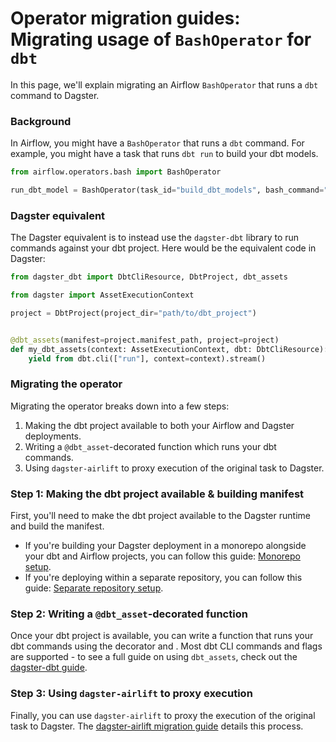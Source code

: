 # Operator migration guides: Migrating usage of `BashOperator` for `dbt`

In this page, we'll explain migrating an Airflow `BashOperator` that runs a `dbt` command to Dagster.

### Background

In Airflow, you might have a `BashOperator` that runs a `dbt` command. For example, you might have a task that runs `dbt run` to build your dbt models.

```python file=/integrations/airlift/operator_migration/bash_operator_dbt.py
from airflow.operators.bash import BashOperator

run_dbt_model = BashOperator(task_id="build_dbt_models", bash_command="dbt run")
```

### Dagster equivalent

The Dagster equivalent is to instead use the `dagster-dbt` library to run commands against your dbt project. Here would be the equivalent code in Dagster:

```python file=/integrations/airlift/operator_migration/using_dbt_assets.py
from dagster_dbt import DbtCliResource, DbtProject, dbt_assets

from dagster import AssetExecutionContext

project = DbtProject(project_dir="path/to/dbt_project")


@dbt_assets(manifest=project.manifest_path, project=project)
def my_dbt_assets(context: AssetExecutionContext, dbt: DbtCliResource):
    yield from dbt.cli(["run"], context=context).stream()
```

### Migrating the operator

Migrating the operator breaks down into a few steps:

1. Making the dbt project available to both your Airflow and Dagster deployments.
2. Writing a `@dbt_asset`-decorated function which runs your dbt commands.
3. Using `dagster-airlift` to proxy execution of the original task to Dagster.

### Step 1: Making the dbt project available & building manifest

First, you'll need to make the dbt project available to the Dagster runtime and build the manifest.

- If you're building your Dagster deployment in a monorepo alongside your dbt and Airflow projects, you can follow this guide: [Monorepo setup](/integrations/dbt/reference#deploying-a-dagster-project-with-a-dbt-project).
- If you're deploying within a separate repository, you can follow this guide: [Separate repository setup](/integrations/dbt/reference#deploying-a-dbt-project-from-a-separate-git-repository).

### Step 2: Writing a `@dbt_asset`-decorated function

Once your dbt project is available, you can write a function that runs your dbt commands using the <PyObject object="dbt_assets" module="dagster_dbt"/> decorator and <PyObject object="DbtCliResource" module="dagster_dbt"/>. Most dbt CLI commands and flags are supported - to see a full guide on using `dbt_assets`, check out the [dagster-dbt guide](/integrations/dbt/quickstart).

### Step 3: Using `dagster-airlift` to proxy execution

Finally, you can use `dagster-airlift` to proxy the execution of the original task to Dagster. The [dagster-airlift migration guide](/integrations/airlift/tutorial/overview) details this process.
